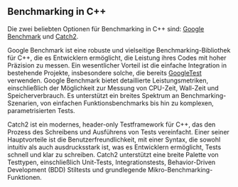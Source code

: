 ## Benchmarking in C++

Die zwei beliebten Optionen für Benchmarking in C++ sind:
[Google Benchmark](https://github.com/google/benchmark)
und
[Catch2](https://github.com/catchorg/Catch2).

Google Benchmark ist eine robuste und vielseitige Benchmarking-Bibliothek für C++, die es Entwicklern ermöglicht, die Leistung ihres Codes mit hoher Präzision zu messen. Ein wesentlicher Vorteil ist die einfache Integration in bestehende Projekte, insbesondere solche, die bereits [GoogleTest](https://github.com/google/googletest) verwenden. Google Benchmark bietet detaillierte Leistungsmetriken, einschließlich der Möglichkeit zur Messung von CPU-Zeit, Wall-Zeit und Speicherverbrauch. Es unterstützt ein breites Spektrum an Benchmarking-Szenarien, von einfachen Funktionsbenchmarks bis hin zu komplexen, parametrisierten Tests.

Catch2 ist ein modernes, header-only Testframework für C++, das den Prozess des Schreibens und Ausführens von Tests vereinfacht. Einer seiner Hauptvorteile ist die Benutzerfreundlichkeit, mit einer Syntax, die sowohl intuitiv als auch ausdrucksstark ist, was es Entwicklern ermöglicht, Tests schnell und klar zu schreiben. Catch2 unterstützt eine breite Palette von Testtypen, einschließlich Unit-Tests, Integrationstests, Behavior-Driven Development (BDD) Stiltests und grundlegende Mikro-Benchmarking-Funktionen.
